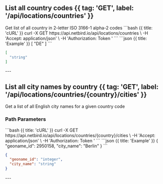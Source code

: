

## List all country codes {{ tag: 'GET', label: '/api/locations/countries' }}


<Row>

<Col>
Get list of all country in 2-letter ISO 3166-1 alpha-2 codes
</Col>

<Col sticky>
<CodeGroup title="Request" tag="GET" label="/api/locations/countries" >
```bash {{ title: 'cURL' }}
curl -X GET https://api.netbird.io/api/locations/countries \
-H 'Accept: application/json' \
-H 'Authorization: Token <TOKEN>' 
```
</CodeGroup>
<CodeGroup title="Response" >
```json {{ title: 'Example' }}
[
  "DE"
]
```

```json {{ title: 'Schema' }}
[
  "string"
]
```
</CodeGroup>

</Col>

</Row>
---



## List all city names by country {{ tag: 'GET', label: '/api/locations/countries/{country}/cities' }}


<Row>

<Col>
Get a list of all English city names for a given country code

### Path Parameters


<Properties>
<Property name="country" required={true} >

</Property>

</Properties>

</Col>

<Col sticky>
<CodeGroup title="Request" tag="GET" label="/api/locations/countries/{country}/cities" >
```bash {{ title: 'cURL' }}
curl -X GET https://api.netbird.io/api/locations/countries/{country}/cities \
-H 'Accept: application/json' \
-H 'Authorization: Token <TOKEN>' 
```
</CodeGroup>
<CodeGroup title="Response" >
```json {{ title: 'Example' }}
{
  "geoname_id": 2950158,
  "city_name": "Berlin"
}
```

```json {{ title: 'Schema' }}
{
  "geoname_id": "integer",
  "city_name": "string"
}
```
</CodeGroup>

</Col>

</Row>
---
